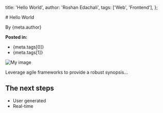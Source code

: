   title: 'Hello World',
  author: 'Roshan Edachali',
  tags: ['Web', 'Frontend'],
};


<Layout meta={meta}>
# Hello World

By {meta.author}

**Posted in:**
- {meta.tags[0]}
- {meta.tags[1]}

![My image](https://via.placeholder.com/150)

Leverage agile frameworks to provide a robust synopsis...

## The next steps

- User generated
- Real-time
</Layout>

